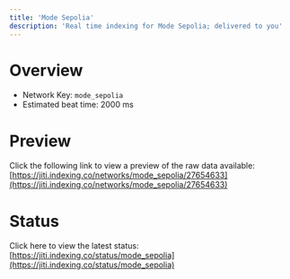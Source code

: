```yaml
---
title: 'Mode Sepolia'
description: 'Real time indexing for Mode Sepolia; delivered to you'
---
```


# Overview
- Network Key: `mode_sepolia`
- Estimated beat time: 2000 ms

# Preview
Click the following link to view a preview of the raw data available: [https://jiti.indexing.co/networks/mode_sepolia/27654633](https://jiti.indexing.co/networks/mode_sepolia/27654633)

# Status
Click here to view the latest status: [https://jiti.indexing.co/status/mode_sepolia](https://jiti.indexing.co/status/mode_sepolia)
